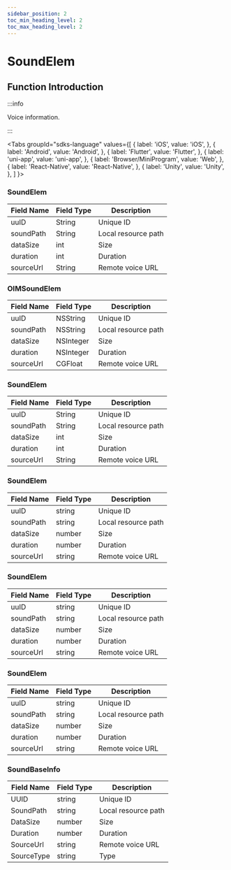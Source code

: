 ```yaml
---
sidebar_position: 2
toc_min_heading_level: 2
toc_max_heading_level: 2
---
```


# SoundElem

## Function Introduction

:::info

Voice information.

:::

<Tabs
groupId="sdks-language"
values={[
{ label: 'iOS', value: 'iOS', },
{ label: 'Android', value: 'Android', },
{ label: 'Flutter', value: 'Flutter', },
{ label: 'uni-app', value: 'uni-app', },
{ label: 'Browser/MiniProgram', value: 'Web', },
{ label: 'React-Native', value: 'React-Native', },
{ label: 'Unity', value: 'Unity', },
]
}>

<TabItem value="Flutter">

### SoundElem

| Field Name | Field Type | Description      |
| ---------- | ---------- | ---------------- |
| uuID       | String     | Unique ID        |
| soundPath  | String     | Local resource path |
| dataSize   | int        | Size             |
| duration   | int        | Duration         |
| sourceUrl  | String     | Remote voice URL     |

</TabItem>

<TabItem value="iOS">

### OIMSoundElem

| Field Name | Field Type | Description      |
| ---------- | ---------- | ---------------- |
| uuID       | NSString   | Unique ID        |
| soundPath  | NSString   | Local resource path |
| dataSize   | NSInteger  | Size             |
| duration   | NSInteger  | Duration         |
| sourceUrl  | CGFloat    | Remote voice URL     |

</TabItem>

<TabItem value="Android">

### SoundElem

| Field Name | Field Type | Description      |
| ---------- | ---------- | ---------------- |
| uuID       | String     | Unique ID        |
| soundPath  | String     | Local resource path |
| dataSize   | int        | Size             |
| duration   | int        | Duration         |
| sourceUrl  | String     | Remote voice URL     |

</TabItem>

<TabItem value="Web">

### SoundElem

| Field Name | Field Type | Description      |
| ---------- | ---------- | ---------------- |
| uuID       | string     | Unique ID        |
| soundPath  | string     | Local resource path |
| dataSize   | number     | Size             |
| duration   | number     | Duration         |
| sourceUrl  | string     | Remote voice URL     |

</TabItem>

<TabItem value="uni-app">

### SoundElem

| Field Name | Field Type | Description      |
| ---------- | ---------- | ---------------- |
| uuID       | string     | Unique ID        |
| soundPath  | string     | Local resource path |
| dataSize   | number     | Size             |
| duration   | number     | Duration         |
| sourceUrl  | string     | Remote voice URL     |

</TabItem>

<TabItem value="React-Native">

### SoundElem

| Field Name | Field Type | Description      |
| ---------- | ---------- | ---------------- |
| uuID       | string     | Unique ID        |
| soundPath  | string     | Local resource path |
| dataSize   | number     | Size             |
| duration   | number     | Duration         |
| sourceUrl  | string     | Remote voice URL     |

</TabItem>

<TabItem value="Unity">

### SoundBaseInfo

| Field Name | Field Type | Description      |
| ---------- | ---------- | ---------------- |
| UUID       | string     | Unique ID        |
| SoundPath  | string     | Local resource path |
| DataSize   | number     | Size             |
| Duration   | number     | Duration         |
| SourceUrl  | string     | Remote voice URL     |
| SourceType | string     | Type|

</TabItem>

</Tabs>
